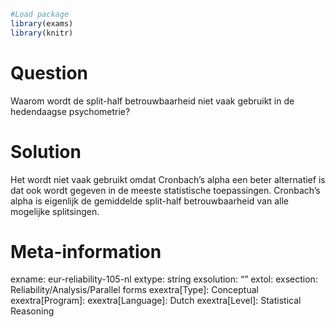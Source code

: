 ```r
#Load package
library(exams)
library(knitr)
```
Question
========
Waarom wordt de split-half betrouwbaarheid niet vaak gebruikt in de hedendaagse psychometrie?


Solution
========
Het wordt niet vaak gebruikt omdat Cronbach's alpha een beter alternatief is dat ook wordt gegeven in de meeste statistische toepassingen. Cronbach's alpha is eigenlijk de gemiddelde split-half betrouwbaarheid van alle mogelijke splitsingen.

Meta-information
================
exname: eur-reliability-105-nl
extype: string
exsolution: ""
extol: 
exsection: Reliability/Analysis/Parallel forms
exextra[Type]: Conceptual
exextra[Program]: 
exextra[Language]: Dutch
exextra[Level]: Statistical Reasoning
